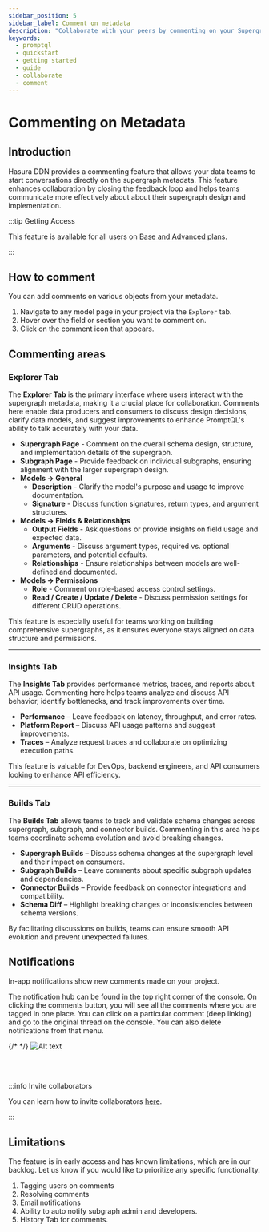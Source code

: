 ```yaml
---
sidebar_position: 5
sidebar_label: Comment on metadata
description: "Collaborate with your peers by commenting on your Supergraph Metadata"
keywords:
  - promptql
  - quickstart
  - getting started
  - guide
  - collaborate
  - comment
---
```



# Commenting on Metadata

## Introduction

Hasura DDN provides a commenting feature that allows your data teams to start conversations directly on the supergraph
metadata. This feature enhances collaboration by closing the feedback loop and helps teams communicate more effectively
about about their supergraph design and implementation.

:::tip Getting Access

This feature is available for all users on [Base and Advanced plans](https://hasura.io/pricing).

:::

## How to comment

You can add comments on various objects from your metadata.

1. Navigate to any model page in your project via the `Explorer` tab.
2. Hover over the field or section you want to comment on.
3. Click on the comment icon that appears.

<Thumbnail src="/img/get-started/console_comment-create.png" alt="Hover over fields to add comments" width="1000" />

## Commenting areas

### Explorer Tab

The **Explorer Tab** is the primary interface where users interact with the supergraph metadata, making it a crucial
place for collaboration. Comments here enable data producers and consumers to discuss design decisions, clarify data
models, and suggest improvements to enhance PromptQL's ability to talk accurately with your data.

- **Supergraph Page** - Comment on the overall schema design, structure, and implementation details of the supergraph.
- **Subgraph Page** - Provide feedback on individual subgraphs, ensuring alignment with the larger supergraph design.
- **Models → General**
  - **Description** - Clarify the model's purpose and usage to improve documentation.
  - **Signature** - Discuss function signatures, return types, and argument structures.
- **Models → Fields & Relationships**
  - **Output Fields** - Ask questions or provide insights on field usage and expected data.
  - **Arguments** - Discuss argument types, required vs. optional parameters, and potential defaults.
  - **Relationships** - Ensure relationships between models are well-defined and documented.
- **Models → Permissions**
  - **Role** - Comment on role-based access control settings.
  - **Read / Create / Update / Delete** - Discuss permission settings for different CRUD operations.

This feature is especially useful for teams working on building comprehensive supergraphs, as it ensures everyone stays
aligned on data structure and permissions.

<Thumbnail src="/img/get-started/comments_explorer.png" alt="Comments on Explorer" width="800" />

---

### Insights Tab

The **Insights Tab** provides performance metrics, traces, and reports about API usage. Commenting here helps teams
analyze and discuss API behavior, identify bottlenecks, and track improvements over time.

- **Performance** – Leave feedback on latency, throughput, and error rates.
- **Platform Report** – Discuss API usage patterns and suggest improvements.
- **Traces** – Analyze request traces and collaborate on optimizing execution paths.

This feature is valuable for DevOps, backend engineers, and API consumers looking to enhance API efficiency.

<Thumbnail src="/img/get-started/comments_insights.png" alt="Comments on Insights" width="800" />

---

### Builds Tab

The **Builds Tab** allows teams to track and validate schema changes across supergraph, subgraph, and connector builds.
Commenting in this area helps teams coordinate schema evolution and avoid breaking changes.

- **Supergraph Builds** – Discuss schema changes at the supergraph level and their impact on consumers.
- **Subgraph Builds** – Leave comments about specific subgraph updates and dependencies.
- **Connector Builds** – Provide feedback on connector integrations and compatibility.
- **Schema Diff** – Highlight breaking changes or inconsistencies between schema versions.

By facilitating discussions on builds, teams can ensure smooth API evolution and prevent unexpected failures.

<Thumbnail src="/img/get-started/comments_builds.png" alt="Comments on Builds" width="800" />

## Notifications

In-app notifications show new comments made on your project.

The notification hub can be found in the top right corner of the console. On clicking the comments button, you will see
all the comments where you are tagged in one place. You can click on a particular comment (deep linking) and go to the
original thread on the console. You can also delete notifications from that menu.

{/* <Thumbnail src="/img/get-started/comments_notification.png" alt="Notifications" width="100" height="100" /> */}
![Alt text](/img/get-started/comments_notification.png)

<br />
<br />

:::info Invite collaborators

You can learn how to invite collaborators [here](/project-configuration/project-management/manage-collaborators.mdx).

:::

## Limitations

The feature is in early access and has known limitations, which are in our backlog. Let us know if you would like to
prioritize any specific functionality.

1. Tagging users on comments
2. Resolving comments
3. Email notifications
4. Ability to auto notify subgraph admin and developers.
5. History Tab for comments.
